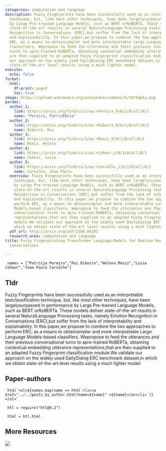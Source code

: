 ```yaml
---
categories: computation and language
description: Fuzzy Fingerprints have been successfully used as an interpretable textclassification
  technique, but, like most other techniques, have been largelysurpassed in performance
  by Large Pre-trained Language Models, such as BERT orRoBERTa. These models deliver
  state-of-the-art results in several NaturalLanguage Processing tasks, namely Emotion
  Recognition in Conversations (ERC),but suffer from the lack of interpretability
  and explainability. In this paper,we propose to combine the two approaches to perform
  ERC, as a means to obtainsimpler and more interpretable Large Language Models-based
  classifiers. Wepropose to feed the utterances and their previous conversational
  turns to apre-trained RoBERTa, obtaining contextual embedding utterance representations,that
  are then supplied to an adapted Fuzzy Fingerprint classification module.We validate
  our approach on the widely used DailyDialog ERC benchmark dataset,in which we obtain
  state-of-the-art level results using a much lighter model.
execute:
  echo: false
format:
  html:
    df-print: paged
    toc: true
image: https://upload.wikimedia.org/wikipedia/commons/5/59/Empty.png
params:
  author_1:
    link: https://arxiv.org/find/cs/1/au:+Pereira_P/0/1/0/all/0/1
    name: "Pereira, Patr\xEDcia"
  author_2:
    link: https://arxiv.org/find/cs/1/au:+Ribeiro_R/0/1/0/all/0/1
    name: Ribeiro, Rui
  author_3:
    link: https://arxiv.org/find/cs/1/au:+Moniz_H/0/1/0/all/0/1
    name: Moniz, Helena
  author_4:
    link: https://arxiv.org/find/cs/1/au:+Coheur_L/0/1/0/all/0/1
    name: Coheur, Luisa
  author_5:
    link: https://arxiv.org/find/cs/1/au:+Carvalho_J/0/1/0/all/0/1
    name: Carvalho, Joao Paulo
  overview: Fuzzy Fingerprints have been successfully used as an interpretable textclassification
    technique, but, like most other techniques, have been largelysurpassed in performance
    by Large Pre-trained Language Models, such as BERT orRoBERTa. These models deliver
    state-of-the-art results in several NaturalLanguage Processing tasks, namely Emotion
    Recognition in Conversations (ERC),but suffer from the lack of interpretability
    and explainability. In this paper,we propose to combine the two approaches to
    perform ERC, as a means to obtainsimpler and more interpretable Large Language
    Models-based classifiers. Wepropose to feed the utterances and their previous
    conversational turns to apre-trained RoBERTa, obtaining contextual embedding utterance
    representations,that are then supplied to an adapted Fuzzy Fingerprint classification
    module.We validate our approach on the widely used DailyDialog ERC benchmark dataset,in
    which we obtain state-of-the-art level results using a much lighter model.
  pdf_url: http://arxiv.org/pdf/2309.04292
  research_area: computation and language
title: Fuzzy Fingerprinting Transformer Language-Models for Emotion Recognition in
  Conversations

---
```

```ojs

 names = ["Patrícia Pereira","Rui Ribeiro","Helena Moniz","Luisa Coheur","Joao Paulo Carvalho"] 

``` 

## Tldr 
Fuzzy Fingerprints have been successfully used as an interpretable textclassification technique, but, like most other techniques, have been largelysurpassed in performance by Large Pre-trained Language Models, such as BERT orRoBERTa. These models deliver state-of-the-art results in several NaturalLanguage Processing tasks, namely Emotion Recognition in Conversations (ERC),but suffer from the lack of interpretability and explainability. In this paper,we propose to combine the two approaches to perform ERC, as a means to obtainsimpler and more interpretable Large Language Models-based classifiers. Wepropose to feed the utterances and their previous conversational turns to apre-trained RoBERTa, obtaining contextual embedding utterance representations,that are then supplied to an adapted Fuzzy Fingerprint classification module.We validate our approach on the widely used DailyDialog ERC benchmark dataset,in which we obtain state-of-the-art level results using a much lighter model.

## Paper-authors

```ojs

 html`<ul>${names.map(name => html`<li><a href="../../posts_by_author.html?name=${name}" >${name}</a></li>`)}</ul>` 

``` 

```ojs

 htl = require("htl@0.2") 

``` 

```ojs

 html = htl.html 

``` 

## More Resources
[![](https://img.shields.io/badge/PDF-green?style=flat)]({{< meta params.pdf_url >}})
